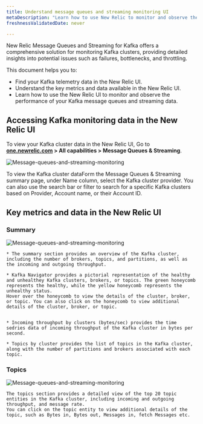 ```yaml
---
title: Understand message queues and streaming monitoring UI
metaDescription: "Learn how to use New Relic to monitor and observe the performance of your Kafka message queues and streaming data."
freshnessValidatedDate: never

---
```


New Relic Message Queues and Streaming for Kafka offers a comprehensive solution for monitoring Kafka clusters, providing detailed insights into potential issues such as failures, bottlenecks, and throttling.

This document helps you to:

* Find your Kafka telemetry data in the New Relic UI.
* Understand the key metrics and data available in the New Relic UI.
* Learn how to use the New Relic UI to monitor and observe the performance of your Kafka message queues and streaming data.

## Accessing Kafka monitoring data in the New Relic UI

To view your Kafka cluster data in the New Relic UI, Go to <DNT>**[one.newrelic.com](https://one.newrelic.com/) > All capabilities > Message Queues & Streaming**</DNT>.

<img
  title="Message-queues-and-streaming-monitoring"
  alt="Message-queues-and-streaming-monitoring"
  src="/images/message-queues-streaming.webp"
/>

 To view the Kafka cluster dataForm the Message Queues & Streaming summary page, under Name column, select the Kafka cluster provider.
You can also use the search bar or filter to search for a specific Kafka clusters based on Provider, Account name, or their Account ID.

## Key metrics and data in the New Relic UI

### Summary

<img
  title="Message-queues-and-streaming-monitoring"
  alt="Message-queues-and-streaming-monitoring"
  src="/images/kafka-monitoring.webp"
/>

    * The summary section provides an overview of the Kafka cluster, including the number of brokers, topics, and partitions, as well as the incoming and outgoing throughput.

    * Kafka Navigator provides a pictorial representation of the healthy and unhealthey Kafka clusters, brokers, or topics. The green honeycomb represents the healthy, while the yellow honeycomb represents the unhealthy status.
    Hover over the honeycomb to view the details of the cluster, broker, or topic. You can also click on the honeycomb to view additional details of the cluster, broker, or topic.


    * Incoming throughput by clusters (bytes/sec) provides the time sedries data of incoming throughput of the Kafka cluster in bytes per second.

    * Topics by cluster provides the list of topics in the Kafka cluster, along with the number of partitions and brokers associated with each topic. 


### Topics

<img
  title="Message-queues-and-streaming-monitoring"
  alt="Message-queues-and-streaming-monitoring"
  src="/images/kafka-topics.webp"
/>

    The topics section provides a detailed view of the top 20 topic entities in the Kafka cluster, including incoming and outgoing throughput, and message rate.
    You can click on the topic entity to view additional details of the topic, such as Bytes in, Bytes out, Messages in, fetch Messages etc.



